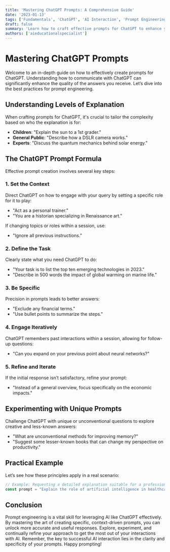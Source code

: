 ```yaml
---
title: 'Mastering ChatGPT Prompts: A Comprehensive Guide'
date: '2023-01-13'
tags: ['Fundamentals', 'ChatGPT', 'AI Interaction', 'Prompt Engineering']
draft: false
summary: 'Learn how to craft effective prompts for ChatGPT to enhance your interactions and achieve more precise answers. Discover the art of prompt engineering with practical examples and strategies.'
authors: ['aieducationalspecialist']
---
```


# Mastering ChatGPT Prompts

Welcome to an in-depth guide on how to effectively create prompts for ChatGPT. Understanding how to communicate with ChatGPT can significantly enhance the quality of the answers you receive. Let’s dive into the best practices for prompt engineering.

## Understanding Levels of Explanation

When crafting prompts for ChatGPT, it's crucial to tailor the complexity based on who the explanation is for:
- **Children**: "Explain the sun to a 1st grader."
- **General Public**: "Describe how a DSLR camera works."
- **Experts**: "Discuss the quantum mechanics behind solar energy."

## The ChatGPT Prompt Formula

Effective prompt creation involves several key steps:

### 1. Set the Context

Direct ChatGPT on how to engage with your query by setting a specific role for it to play:
- "Act as a personal trainer."
- "You are a historian specializing in Renaissance art."

If changing topics or roles within a session, use:
- "Ignore all previous instructions."

### 2. Define the Task

Clearly state what you need ChatGPT to do:
- "Your task is to list the top ten emerging technologies in 2023."
- "Describe in 500 words the impact of global warming on marine life."

### 3. Be Specific

Precision in prompts leads to better answers:
- "Exclude any financial terms."
- "Use bullet points to summarize the steps."

### 4. Engage Iteratively

ChatGPT remembers past interactions within a session, allowing for follow-up questions:
- "Can you expand on your previous point about neural networks?"

### 5. Refine and Iterate

If the initial response isn’t satisfactory, refine your prompt:
- "Instead of a general overview, focus specifically on the economic impacts."

## Experimenting with Unique Prompts

Challenge ChatGPT with unique or unconventional questions to explore creative and less-known answers:
- "What are unconventional methods for improving memory?"
- "Suggest some lesser-known books that can change my perspective on productivity."

## Practical Example

Let’s see how these principles apply in a real scenario:

```javascript
// Example: Requesting a detailed explanation suitable for a professional audience
const prompt = "Explain the role of artificial intelligence in healthcare, assuming I am a medical researcher."
```

## Conclusion
Prompt engineering is a vital skill for leveraging AI like ChatGPT effectively. By mastering the art of creating specific, context-driven prompts, you can unlock more accurate and useful responses. Explore, experiment, and continually refine your approach to get the most out of your interactions with AI. Remember, the key to successful AI interaction lies in the clarity and specificity of your prompts. Happy prompting!